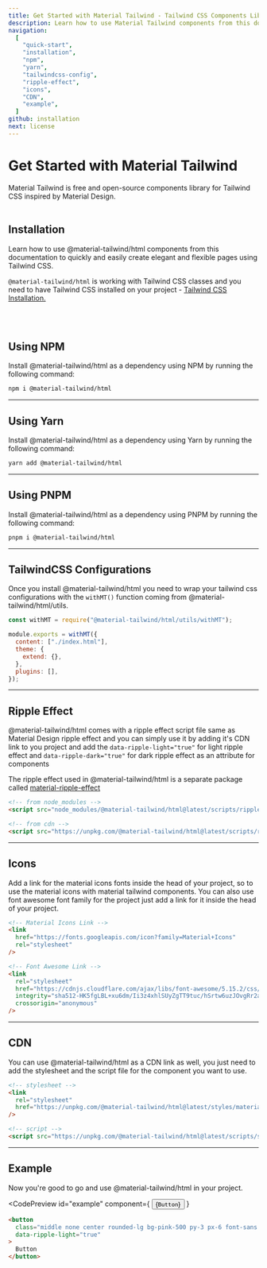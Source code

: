 ```yaml
---
title: Get Started with Material Tailwind - Tailwind CSS Components Library
description: Learn how to use Material Tailwind components from this documentation to quickly and easily create elegant and flexible pages using Tailwind CSS.
navigation:
  [
    "quick-start",
    "installation",
    "npm",
    "yarn",
    "tailwindcss-config",
    "ripple-effect",
    "icons",
    "CDN",
    "example",
  ]
github: installation
next: license
---
```


# Get Started with Material Tailwind

<span id="quick-start" className="scroll-mt-48" />
Material Tailwind is free and open-source components library for Tailwind CSS inspired
by Material Design.

<br />
<br />

## Installation

<span id="installation" className="scroll-mt-48" />

Learn how to use @material-tailwind/html components from this documentation to quickly and easily create elegant and flexible pages using Tailwind CSS.

`@material-tailwind/html` is working with Tailwind CSS classes and you need to have Tailwind CSS installed on your project - <a href="https://tailwindcss.com/docs/installation?ref=material-tailwind" target="_blank" className="font-medium hover:text-blue-500 transition-colors">Tailwind CSS Installation.</a>

<br />
<br />

## Using NPM

Install @material-tailwind/html as a dependency using NPM by running the following command:

<span id="npm" className="scroll-mt-48" />

```bash
npm i @material-tailwind/html
```

---

## Using Yarn

Install @material-tailwind/html as a dependency using Yarn by running the following command:

<span id="yarn" className="scroll-mt-48" />

```bash
yarn add @material-tailwind/html
```

---

## Using PNPM

Install @material-tailwind/html as a dependency using PNPM by running the following command:

<span id="pnpm" className="scroll-mt-48" />

```bash
pnpm i @material-tailwind/html
```

---

## TailwindCSS Configurations

<span id="tailwindcss-config" className="scroll-mt-48" />

Once you install @material-tailwind/html you need to wrap your tailwind css configurations with the <Code html>withMT()</Code> function coming from @material-tailwind/html/utils.

```js {1, 3, 9}
const withMT = require("@material-tailwind/html/utils/withMT");

module.exports = withMT({
  content: ["./index.html"],
  theme: {
    extend: {},
  },
  plugins: [],
});
```

---

## Ripple Effect

<span id="ripple-effect" className="scroll-mt-48" />

@material-tailwind/html comes with a ripple effect script file same as Material Design ripple effect and you can simply use it by adding it's CDN link to you project and add the <Code html>data-ripple-light="true"</Code> for light ripple effect and <Code html>data-ripple-dark="true"</Code> for dark ripple effect as an attribute for components

The ripple effect used in @material-tailwind/html is a separate package called <a href="https://www.npmjs.com/package/material-ripple-effects?ref=material-tailwind" target="_blank" className="font-medium hover:text-blue-500 transition-colors">material-ripple-effect</a>

```html
<!-- from node_modules -->
<script src="node_modules/@material-tailwind/html@latest/scripts/ripple.js"></script>

<!-- from cdn -->
<script src="https://unpkg.com/@material-tailwind/html@latest/scripts/ripple.js"></script>
```

---

## Icons

<span id="icons" className="scroll-mt-48" />

Add a link for the material icons fonts inside the head of your project, so to use the material icons with material tailwind components. You can also use font awesome font family for the project just add a link for it inside the head of your project.

```html
<!-- Material Icons Link -->
<link
  href="https://fonts.googleapis.com/icon?family=Material+Icons"
  rel="stylesheet"
/>

<!-- Font Awesome Link -->
<link
  rel="stylesheet"
  href="https://cdnjs.cloudflare.com/ajax/libs/font-awesome/5.15.2/css/all.min.css"
  integrity="sha512-HK5fgLBL+xu6dm/Ii3z4xhlSUyZgTT9tuc/hSrtw6uzJOvgRr2a9jyxxT1ely+B+xFAmJKVSTbpM/CuL7qxO8w=="
  crossorigin="anonymous"
/>
```

---

## CDN

<span id="CDN" className="scroll-mt-48" />

You can use @material-tailwind/html as a CDN link as well, you just need to add the stylesheet and the script file for the component you want to use.

```html
<!-- stylesheet -->
<link
  rel="stylesheet"
  href="https://unpkg.com/@material-tailwind/html@latest/styles/material-tailwind.css"
/>

<!-- script -->
<script src="https://unpkg.com/@material-tailwind/html@latest/scripts/script-name.js"></script>
```

---

## Example

Now you're good to go and use @material-tailwind/html in your project.

<CodePreview
  id="example"
  component={
    <button
      className="middle none center rounded-lg bg-pink-500 py-3 px-6 font-sans text-xs font-bold uppercase text-white shadow-md shadow-pink-500/20 transition-all hover:shadow-lg hover:shadow-pink-500/40 focus:opacity-[0.85] focus:shadow-none active:opacity-[0.85] active:shadow-none disabled:pointer-events-none disabled:opacity-50 disabled:shadow-none"
      data-ripple-light="true"
    >
      {`Button`}
    </button>
  }
>
  ```html
  <button
    class="middle none center rounded-lg bg-pink-500 py-3 px-6 font-sans text-xs font-bold uppercase text-white shadow-md shadow-pink-500/20 transition-all hover:shadow-lg hover:shadow-pink-500/40 focus:opacity-[0.85] focus:shadow-none active:opacity-[0.85] active:shadow-none disabled:pointer-events-none disabled:opacity-50 disabled:shadow-none"
    data-ripple-light="true"
  >
    Button
  </button>
  ```
</CodePreview>
